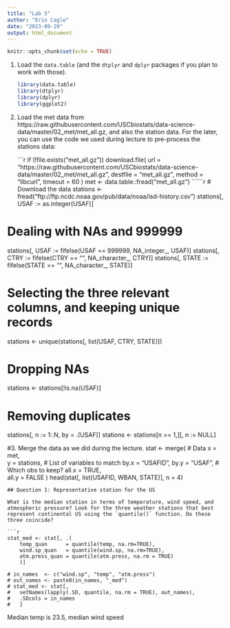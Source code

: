 ```yaml
---
title: "Lab 5"
author: "Erin Cagle"
date: "2023-09-29"
output: html_document
---
```


```r
knitr::opts_chunk$set(echo = TRUE)
```
1.  Load the `data.table` (and the `dtplyr` and `dplyr` packages if you plan to work with those).

    ```r
    library(data.table)
    library(dtplyr)
    library(dplyr)
    library(ggplot2)
    ```
2.  Load the met data from https://raw.githubusercontent.com/USCbiostats/data-science-data/master/02_met/met_all.gz, and also the station data. For the later, you can use the code we used during lecture to pre-process the stations data:

    ```r
    if (!file.exists("met_all.gz"))
      download.file(
        url = "https://raw.githubusercontent.com/USCbiostats/data-science-data/master/02_met/met_all.gz",
        destfile = "met_all.gz",
        method   = "libcurl",
        timeout  = 60
        )
    met <- data.table::fread("met_all.gz")
    ``````r

    # Download the data
stations <- fread("ftp://ftp.ncdc.noaa.gov/pub/data/noaa/isd-history.csv")
stations[, USAF := as.integer(USAF)]

# Dealing with NAs and 999999
stations[, USAF   := fifelse(USAF == 999999, NA_integer_, USAF)]
stations[, CTRY   := fifelse(CTRY == "", NA_character_, CTRY)]
stations[, STATE  := fifelse(STATE == "", NA_character_, STATE)]

# Selecting the three relevant columns, and keeping unique records
stations <- unique(stations[, list(USAF, CTRY, STATE)])

# Dropping NAs
stations <- stations[!is.na(USAF)]

# Removing duplicates
stations[, n := 1:.N, by = .(USAF)]
stations <- stations[n == 1,][, n := NULL]

#3. Merge the data as we did during the lecture.
stat <- merge(
  # Data
  x     = met,      
  y     = stations, 
  # List of variables to match
  by.x  = "USAFID",
  by.y  = "USAF", 
  # Which obs to keep?
  all.x = TRUE,      
  all.y = FALSE
  )
head(stat[, list(USAFID, WBAN, STATE)], n = 4)
```
## Question 1: Representative station for the US

What is the median station in terms of temperature, wind speed, and atmospheric pressure? Look for the three weather stations that best represent continental US using the `quantile()` function. Do these three coincide?

```r
stat_med <- stat[, .(
    temp_quan      = quantile(temp, na.rm=TRUE),
    wind.sp_quan   = quantile(wind.sp, na.rm=TRUE),
    atm.press_quan = quantile(atm.press, na.rm = TRUE)
    )]

# in_names  <- c("wind.sp", "temp", "atm.press")
# out_names <- paste0(in_names, "_med")
# stat_med <- stat[,
#   setNames(lapply(.SD, quantile, na.rm = TRUE), out_names),
#   .SDcols = in_names
#   ]

```

Median temp is 23.5, median wind speed